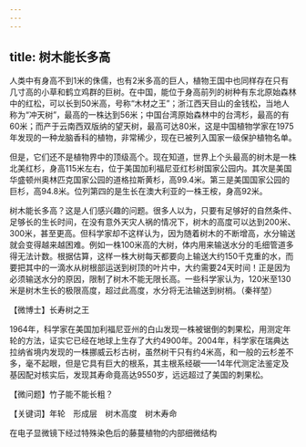 ```yaml
---
---
---
```

title: 树木能长多高
---




人类中有身高不到1米的侏儒，也有2米多高的巨人，植物王国中也同样存在只有几寸高的小草和鹤立鸡群的巨树。在中国，能位于身高前列的树种有东北原始森林中的红松，可以长到50米高，号称“木材之王”；浙江西天目山的金钱松，当地人称为“冲天树”，最高的一株达到56米；中国台湾原始森林中的台湾杉，最高的有60米；而产于云南西双版纳的望天树，最高可达80米，这是中国植物学家在1975年发现的一种龙脑香科的植物，非常稀少，现在已被列入国家一级保护植物名单。



但是，它们还不是植物界中的顶级高个。现在知道，世界上个头最高的树木是一株北美红杉，身高115米左右，位于美国加利福尼亚红杉树国家公园内。其次是美国华盛顿州奥林匹克国家公园的道格拉斯黄杉，高99.4米。第三是美国国家公园的巨杉，高94.8米。位列第四的是生长在澳大利亚的一株王桉，身高92米。



树木能长多高？这是人们感兴趣的问题。很多人以为，只要有足够好的自然条件、足够长的生长时间，在没有意外天灾人祸的情况下，树木的高度可以达到200米、300米，甚至更高。但科学家却不这样认为，因为随着树木的不断增高，水分输送就会变得越来越困难。例如一株100米高的大树，体内用来输送水分的毛细管道多得无法计数。根据估算，这样一株大树每天都要向上输送大约150千克重的水，而要把其中的一滴水从树根部运送到树顶的叶片中，大约需要24天时间！正是因为必须输送水分的原因，限制了树木不能无限长高。一些科学家认为，120米至130米是树木生长的极限高度，超过此高度，水分将无法输送到树梢。（秦祥堃）





【微博士】长寿树之王

1964年，科学家在美国加利福尼亚州的白山发现一株被锯倒的刺果松，用测定年轮的方法，证实它已经在地球上生存了大约4900年。2004年，科学家在瑞典达拉纳省境内发现的一株挪威云杉古树，虽然树干只有约4米高，和一般的云杉差不多，毫不起眼，但是它具有巨大的根系，其主根系经碳——14年代测定法鉴定及基因配对核实后，发现其寿命竟高达9550岁，远远超过了美国的刺果松。



【微问题】竹子能不能长粗？

【关键词】年轮　形成层　树木高度　树木寿命





在电子显微镜下经过特殊染色后的藤蔓植物的内部细微结构
